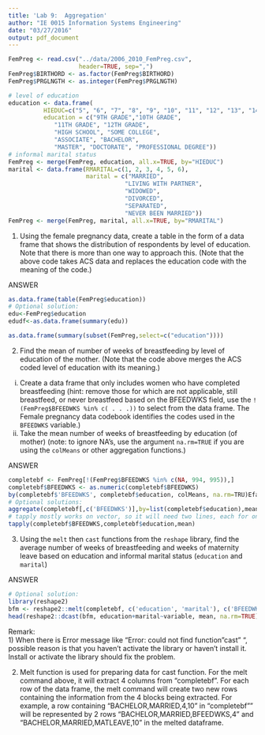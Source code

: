```yaml
---
title: 'Lab 9:  Aggregation'
author: "IE 0015 Information Systems Engineering"
date: "03/27/2016"
output: pdf_document
---
```


```r
FemPreg <- read.csv("../data/2006_2010_FemPreg.csv",
                    header=TRUE, sep=",")
FemPreg$BIRTHORD <- as.factor(FemPreg$BIRTHORD)
FemPreg$PRGLNGTH <- as.integer(FemPreg$PRGLNGTH)
```

```r
# level of education
education <- data.frame(
          HIEDUC=c("5", "6", "7", "8", "9", "10", "11", "12", "13", "14", "15"),
          education = c("9TH GRADE","10TH GRADE",
             "11TH GRADE", "12TH GRADE",
             "HIGH SCHOOL", "SOME COLLEGE",
             "ASSOCIATE", "BACHELOR",
             "MASTER", "DOCTORATE", "PROFESSIONAL DEGREE"))
# informal marital status
FemPreg <- merge(FemPreg, education, all.x=TRUE, by="HIEDUC")
marital <- data.frame(RMARITAL=c(1, 2, 3, 4, 5, 6),
                      marital = c("MARRIED",
                                 "LIVING WITH PARTNER",
                                 "WIDOWED",
                                 "DIVORCED",
                                 "SEPARATED",
                                 "NEVER BEEN MARRIED"))
FemPreg <- merge(FemPreg, marital, all.x=TRUE, by="RMARITAL")
```

1.  Using the female pregnancy data, create a table in the form of a data frame that shows the distribution of respondents by level of education. Note that there is more than one way to approach this. (Note that the above code takes ACS data and replaces the education code with the meaning of the code.)


ANSWER
```r
as.data.frame(table(FemPreg$education))
# Optional solution:
edu<-FemPreg$education
edudf<-as.data.frame(summary(edu))

as.data.frame(summary(subset(FemPreg,select=c("education"))))
```

2.  Find the mean of number of weeks of breastfeeding  by level of education of the mother. (Note that the code above merges the ACS coded level of education with its meaning.) 
  i.  Create a data frame that only includes women who have completed breastfeeding (hint: remove those for which are not applicable, still breastfeed, or never breastfeed based on the BFEEDWKS field, use the `!(FemPreg$BFEEDWKS %in% c( . . .))` to select from the data frame. The Female pregnancy data codebook identifies the codes used in the `BFEEDWKS` variable.)
  ii.  Take the mean number of weeks of breastfeeding by education (of mother) (note: to ignore NA's, use the argument `na.rm=TRUE` if you are using the `colMeans` or other aggregation functions.)

ANSWER

```r
completebf <- FemPreg[!(FemPreg$BFEEDWKS %in% c(NA, 994, 995)),]
completebf$BFEEDWKS <- as.numeric(completebf$BFEEDWKS)
by(completebf$'BFEEDWKS', completebf$education, colMeans, na.rm=TRU)Efa
# Optional solutions:
aggregate(completebf[,c('BFEEDWKS')],by=list(completebf$education),mean,na.rm=TRUE)
# tapply mostly works on vector, so it will need two lines, each for one vector. 
tapply(completebf$BFEEDWKS,completebf$education,mean)

```


3.  Using the `melt` then `cast` functions from the `reshape` library, find the average number of weeks of breastfeeding and weeks of maternity leave based on education and informal marital status (`education` and `marital`)

ANSWER
```r
# Optional solution:
library(reshape2)
bfm <- reshape2::melt(completebf, c('education', 'marital'), c('BFEEDWKS', 'MATLEAVE'))
head(reshape2::dcast(bfm, education+marital~variable, mean, na.rm=TRUE), 10)
```
Remark:   
1) When there is Error message like "Error: could not find function "cast" ", possible reason is that you haven't 
activate the library or haven't install it. Install or activate the library should fix the problem.       

2) Melt function is used for preparing data for cast function. For the melt command above, it will extract 4 columns from "completebf". For each row of the data frame, the melt command will create two new rows containing the information from the 4 blocks being extracted. For example, a row containing "BACHELOR,MARRIED,4,10" in "completebf"" will be represented by 2 rows "BACHELOR,MARRIED,BFEEDWKS,4" and "BACHELOR,MARRIED,MATLEAVE,10" in the melted dataframe.   



